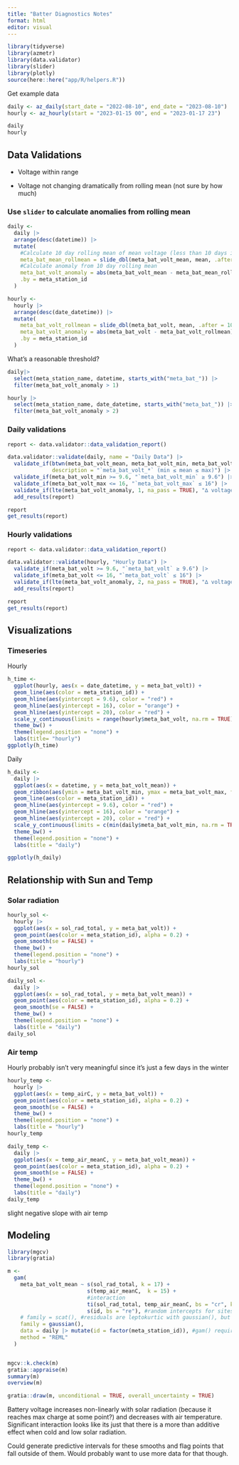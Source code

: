 ```yaml
---
title: "Batter Diagnostics Notes"
format: html
editor: visual
---
```


```r
library(tidyverse)
library(azmetr)
library(data.validator)
library(slider)
library(plotly)
source(here::here("app/R/helpers.R"))
```

Get example data

```r
daily <- az_daily(start_date = "2022-08-10", end_date = "2023-08-10")
hourly <- az_hourly(start = "2023-01-15 00", end = "2023-01-17 23")

daily
hourly
```

## Data Validations

-   Voltage within range

-   Voltage not changing dramatically from rolling mean (not sure by how much)

### Use `slider` to calculate anomalies from rolling mean

```r
daily <- 
  daily |> 
  arrange(desc(datetime)) |> 
  mutate(
    #Calculate 10 day rolling mean of mean voltage (less than 10 days is allowed at start of timeseries)
    meta_bat_mean_rollmean = slide_dbl(meta_bat_volt_mean, mean, .after = 10),
    #Calculate anomaly from 10 day rolling mean
    meta_bat_volt_anomaly = abs(meta_bat_volt_mean - meta_bat_mean_rollmean),
    .by = meta_station_id
  ) 

hourly <- 
  hourly |> 
  arrange(desc(date_datetime)) |> 
  mutate(
    meta_bat_volt_rollmean = slide_dbl(meta_bat_volt, mean, .after = 10),
    meta_bat_volt_anomaly = abs(meta_bat_volt - meta_bat_volt_rollmean),
    .by = meta_station_id
  )
```

What's a reasonable threshold?

```r
daily|> 
  select(meta_station_name, datetime, starts_with("meta_bat_")) |> 
  filter(meta_bat_volt_anomaly > 1)

hourly |> 
  select(meta_station_name, date_datetime, starts_with("meta_bat_")) |> 
  filter(meta_bat_volt_anomaly > 2)
```

### Daily validations

```r
report <- data.validator::data_validation_report()

data.validator::validate(daily, name = "Daily Data") |>
  validate_if(btwn(meta_bat_volt_mean, meta_bat_volt_min, meta_bat_volt_max),
              description = "`meta_bat_volt_*` (min ≤ mean ≤ max)") |> 
  validate_if(meta_bat_volt_min >= 9.6, "`meta_bat_volt_min` ≥ 9.6") |> 
  validate_if(meta_bat_volt_max <= 16, "`meta_bat_volt_max` ≤ 16") |> 
  validate_if(lte(meta_bat_volt_anomaly, 1, na_pass = TRUE), "∆ voltage from 10-day mean ≤ 1") |> 
  add_results(report)

report
get_results(report)
```

### Hourly validations

```r
report <- data.validator::data_validation_report()

data.validator::validate(hourly, "Hourly Data") |> 
  validate_if(meta_bat_volt >= 9.6, "`meta_bat_volt` ≥ 9.6") |> 
  validate_if(meta_bat_volt <= 16, "`meta_bat_volt` ≤ 16") |> 
  validate_if(lte(meta_bat_volt_anomaly, 2, na_pass = TRUE), "∆ voltage from rolling mean ≤ 1") |> #not sure how helpful this is with hourly data since spikes happen every morning with sunrise
  add_results(report)

report
get_results(report)
```

## Visualizations

### Timeseries

Hourly

```r
h_time <- 
  ggplot(hourly, aes(x = date_datetime, y = meta_bat_volt)) +
  geom_line(aes(color = meta_station_id)) +
  geom_hline(aes(yintercept = 9.6), color = "red") +
  geom_hline(aes(yintercept = 16), color = "orange") +
  geom_hline(aes(yintercept = 20), color = "red") +
  scale_y_continuous(limits = range(hourly$meta_bat_volt, na.rm = TRUE)) +
  theme_bw() +
  theme(legend.position = "none") +
  labs(title= "hourly")
ggplotly(h_time)
```

Daily

```r
h_daily <-
  daily |> 
  ggplot(aes(x = datetime, y = meta_bat_volt_mean)) +
  geom_ribbon(aes(ymin = meta_bat_volt_min, ymax = meta_bat_volt_max, fill = meta_station_id), alpha = 0.15) +
  geom_line(aes(color = meta_station_id)) +
  geom_hline(aes(yintercept = 9.6), color = "red") +
  geom_hline(aes(yintercept = 16), color = "orange") +
  geom_hline(aes(yintercept = 20), color = "red") +
  scale_y_continuous(limits = c(min(daily$meta_bat_volt_min, na.rm = TRUE), max(daily$meta_bat_volt_max, na.rm = TRUE))) +
  theme_bw() +
  theme(legend.position = "none") +
  labs(title = "daily")

ggplotly(h_daily)
```

## Relationship with Sun and Temp

### Solar radiation

```r
hourly_sol <- 
  hourly |> 
  ggplot(aes(x = sol_rad_total, y = meta_bat_volt)) +
  geom_point(aes(color = meta_station_id), alpha = 0.2) +
  geom_smooth(se = FALSE) +
  theme_bw() +
  theme(legend.position = "none") +
  labs(title = "hourly")
hourly_sol
```

```r
daily_sol <- 
  daily |> 
  ggplot(aes(x = sol_rad_total, y = meta_bat_volt_mean)) +
  geom_point(aes(color = meta_station_id), alpha = 0.2) +
  geom_smooth(se = FALSE) +
  theme_bw() +
  theme(legend.position = "none") +
  labs(title = "daily")
daily_sol
```

### Air temp

Hourly probably isn't very meaningful since it's just a few days in the winter

```r
hourly_temp <- 
  hourly |> 
  ggplot(aes(x = temp_airC, y = meta_bat_volt)) +
  geom_point(aes(color = meta_station_id), alpha = 0.2) +
  geom_smooth(se = FALSE) +
  theme_bw() +
  theme(legend.position = "none") +
  labs(title = "hourly")
hourly_temp
```

```r
daily_temp <- 
  daily |> 
  ggplot(aes(x = temp_air_meanC, y = meta_bat_volt_mean)) +
  geom_point(aes(color = meta_station_id), alpha = 0.2) +
  geom_smooth(se = FALSE) +
  theme_bw() +
  theme(legend.position = "none") +
  labs(title = "daily")
daily_temp
```

slight negative slope with air temp

## Modeling

```r
library(mgcv)
library(gratia)
```

```r
m <- 
  gam(
    meta_bat_volt_mean ~ s(sol_rad_total, k = 17) + 
                         s(temp_air_meanC,  k = 15) +
                         #interaction
                         ti(sol_rad_total, temp_air_meanC, bs = "cr", k = 20) +
                         s(id, bs = "re"), #random intercepts for sites
    # family = scat(), #residuals are leptokurtic with gaussian(), but this is slower
    family = gaussian(),
    data = daily |> mutate(id = factor(meta_station_id)), #gam() requires factors
    method = "REML"
  )


mgcv::k.check(m)
gratia::appraise(m)
summary(m)
overview(m)
```

```r
gratia::draw(m, unconditional = TRUE, overall_uncertainty = TRUE)
```

Battery voltage increases non-linearly with solar radiation (because it reaches max charge at some point?) and decreases with air temperature.
Significant interaction looks like its just that there is a more than additive effect when cold and low solar radiation.

Could generate predictive intervals for these smooths and flag points that fall outside of them.
Would probably want to use more data for that though.
